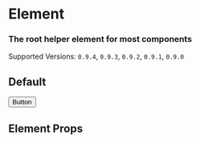 

<Meta title="Elements/Element" component={Element} />

# Element

### The root helper **element** for most components

Supported Versions: `0.9.4`, `0.9.3`, `0.9.2`, `0.9.1`, `0.9.0`

## Default

<Canvas>
  <Story name="Default">
    <Button font="code">Button</Button>
  </Story>
</Canvas>

## Element Props

<ArgsTable of={Element} />
